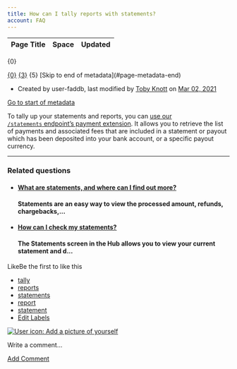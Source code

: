 ```yaml
---
title: How can I tally reports with statements?
account: FAQ 
---
```


<table class="aui"> <thead> <tr class="header"> <th class="search-result-title">Page Title</th> <th class="search-result-space">Space</th> <th class="search-result-date">Updated</th> </tr> </thead> </table> <p class="search-result-count">{0}</p> <tr class="search-result"> <td class="search-result-title"><a href="{1}" class="content-type-{2}"><span>{0}</span></a></td> <td class="search-result-space"><a class="space" href="/display/{4}/" title="{3}">{3}</a></td> <td class="search-result-date"><span class="date" title="{6}">{5}</span></td> </tr> [Skip to end of metadata](#page-metadata-end)

*   Created by user-faddb, last modified by [Toby Knott](    /display/~toby.knott
    ) on [Mar 02, 2021](/pages/diffpagesbyversion.action?pageId=721033&selectedPageVersions=5&selectedPageVersions=6 "Show changes")

[Go to start of metadata](#page-metadata-start)

To tally up your statements and reports, you can [use our `/statements` endpoint’s payment extension](https://docs.checkout.com/reporting-and-insights/reconciliation-api/statements-endpoint#Statementsendpoint-2.StatementID/PaymentsstatementIDpayments). It allows you to retrieve the list of payments and associated fees that are included in a statement or payout which has been deposited into your bank account, or a specific payout currency.

* * *

### Related questions

*   #### [What are statements, and where can I find out more?](/pages/viewpage.action?pageId=721039)
    
    #### Statements are an easy way to view the processed amount, refunds, chargebacks,...
    
*   #### [How can I check my statements?](/pages/viewpage.action?pageId=721041)
    
    #### The Statements screen in the Hub allows you to view your current statement and d...
    

LikeBe the first to like this

*   [tally](/label/FAQ/tally)
*   [reports](/label/FAQ/reports)
*   [statements](/label/FAQ/statements)
*   [report](/label/FAQ/report)
*   [statement](/label/FAQ/statement)
*   [Edit Labels](# "Edit Labels (Type 'l')")

[![User icon: Add a picture of yourself](/s/en_GB/7901/abf7b35644d5a5d1d7e4b0969a83e8eb2b569fb5/_/images/icons/profilepics/add_profile_pic.svg)](/users/profile/editmyprofilepicture.action)

Write a comment…

[Add Comment](/pages/viewpage.action?pageId=721033&showComments=true&showCommentArea=true#addcomment)
